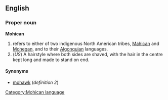 ==English==
{{wikipedia}}
===Proper noun===
'''Mohican'''

# refers to either of two indigenous North American tribes, [[Mahican]] and [[Mohegan]], and to their [[Algonquian]] languages.
# (''US'') A hairstyle where both sides are shaved, with the hair in the centre kept long and made to stand on end.

====Synonyms====
*[[mohawk]] (''definition 2'')

[[Category:Mohican language]]